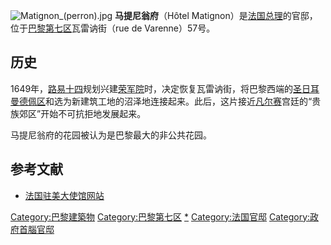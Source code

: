 [[Image:Matignon_(perron).jpg|thumbnail]]
'''马提尼翁府'''（Hôtel Matignon）是[[法国总理|法国总理]]的官邸，位于[[巴黎第七区|巴黎第七区]]瓦雷讷街（rue de Varenne）57号。

==历史==
1649年，[[路易十四|路易十四]]规划兴建[[荣军院|荣军院]]时，决定恢复瓦雷讷街，将巴黎西端的[[圣日耳曼德佩区|圣日耳曼德佩区]]和选为新建筑工地的沼泽地连接起来。此后，这片接近[[凡尔赛|凡尔赛]]宫廷的“贵族郊区”开始不可抗拒地发展起来。

马提尼翁府的花园被认为是巴黎最大的非公共花园。

==参考文献==
{{commons|Category:Hôtel Matignon}}
* [https://web.archive.org/web/20080216071041/http://www.ambafrance-us.org/aboutus.asp  法国驻美大使馆网站] 

{{coord|48|51|16|N|02|19|15|E|region:FR_type:landmark_scale:5000|format=dms|display=title}}
{{巴黎名胜}}

{{Authority control}}
[[Category:巴黎建築物|Category:巴黎建築物]]
[[Category:巴黎第七区|Category:巴黎第七区]]
[[Category:法国总理|*]]
[[Category:法国官邸|Category:法国官邸]]
[[Category:政府首腦官邸|Category:政府首腦官邸]]